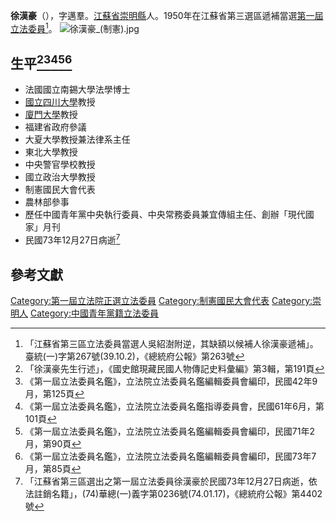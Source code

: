 {{Multiple issues|
{{Prose|time=2020-07-22T13:21:48+00:00}}
{{Tone|time=2020-07-22T13:21:48+00:00}}
}}
{{Infobox Officeholder
|姓名=徐漢豪
|圖像=File:徐漢豪.jpg
|圖像大小=200px
|圖像說明=  
|字    = 字邁羣
|號    = 
|別名    = 
|出生日期 = 光緒三十三年十一月二十四日〔1907年12月28日〕
|出生地點 = 
|逝世日期 = {{dda|1984|12|27|1907|12|28}}
|逝世地點 = 
|死因    = 
|墓地    = 
|籍貫    = [[江蘇省|江蘇省]][[崇明縣|崇明縣]]
|政黨    = 中國青年黨
|parents  = 父[[徐蘭墅|徐蘭墅]]〔國會議員〕
|配偶   =[[周蜀雲|周蜀雲]]
|伴侶    = 
|relatives  =  
|children  =女徐東縵
|著作    = 
|past    = 
}}
'''徐漢豪'''（{{bd|1907年|12月28日|1984年|12月27日}}），字邁羣。[[江蘇省|江蘇省]][[崇明縣|崇明縣]]人。1950年在江蘇省第三選區遞補當選[[第一屆立法委員|第一屆立法委員]]<ref>「江蘇省第三區立法委員當選人吳紹澍附逆，其缺額以候補人徐漢豪遞補」。臺統(一)字第267號(39.10.2)，《總統府公報》第263號</ref>。
[[File:徐漢豪_(制憲).jpg|thumb]]
== 生平<ref>「徐漢豪先生行述」，《國史館現藏民國人物傳記史料彙編》第3輯，第191頁</ref><ref>《第一屆立法委員名鑑》，立法院立法委員名鑑編輯委員會編印，民國42年9月，第125頁</ref><ref>《第一屆立法委員名鑑》，立法院立法委員名鑑指導委員會，民國61年6月，第101頁</ref><ref>《第一屆立法委員名鑑》，立法院立法委員名鑑編輯委員會編印，民國71年2月，第90頁</ref><ref>《第一屆立法委員名鑑》，立法院立法委員名鑑編輯委員會編印，民國73年7月，第85頁</ref> ==
* 法國國立南錫大學法學博士
* [[國立四川大學|國立四川大學]]教授
* [[廈門大學|廈門大學]]教授
* 福建省政府參議
* 大夏大學教授兼法律系主任
* 東北大學教授
* 中央警官學校教授
* 國立政治大學教授
* 制憲國民大會代表
* 農林部參事
* 歷任中國青年黨中央執行委員、中央常務委員兼宜傳組主任、創辦「現代國家」月刊
* 民國73年12月27日病逝<ref>「江蘇省第三區選出之第一屆立法委員徐漢豪於民國73年12月27日病逝，依法註銷名籍」，(74)華總(一)義字第0236號(74.01.17)，《總統府公報》第4402號</ref>
== 參考文獻 ==
{{reflist}}
{{中華民國第一屆立法委員}}
[[Category:第一屆立法院正選立法委員|Category:第一屆立法院正選立法委員]]
[[Category:制憲國民大會代表|Category:制憲國民大會代表]]
[[Category:崇明人|Category:崇明人]]
[[Category:中國青年黨籍立法委員|Category:中國青年黨籍立法委員]]
